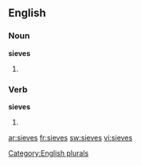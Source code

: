 ==English==

===Noun===
'''sieves'''

# {{plural of |[[sieve]]}}

===Verb===
'''sieves'''

# {{third-person singular of|[[sieve]]}}

[[Category:English plurals]]

[[ar:sieves]]
[[fr:sieves]]
[[sw:sieves]]
[[vi:sieves]]